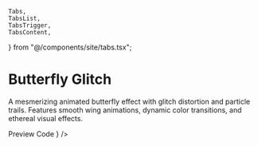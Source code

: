     Tabs,
    TabsList,
    TabsTrigger,
    TabsContent,
} from "@/components/site/tabs.tsx";

# Butterfly Glitch

A mesmerizing animated butterfly effect with glitch distortion and particle trails. Features smooth wing animations, dynamic color transitions, and ethereal visual effects.



<Tabs defaultValue="preview" className="">
  <TabsList>
    <TabsTrigger value="preview">Preview</TabsTrigger>
    <TabsTrigger value="code">Code</TabsTrigger>
  </TabsList>
  <TabsContent value="preview">
    <ComponentRenderer component={<ButterflyGlitchView />} />
  </TabsContent>
  <TabsContent value="code">
    <CodeBlock filePath="src/app/docs/prison/prison.tsx" />
  </TabsContent>
</Tabs>
